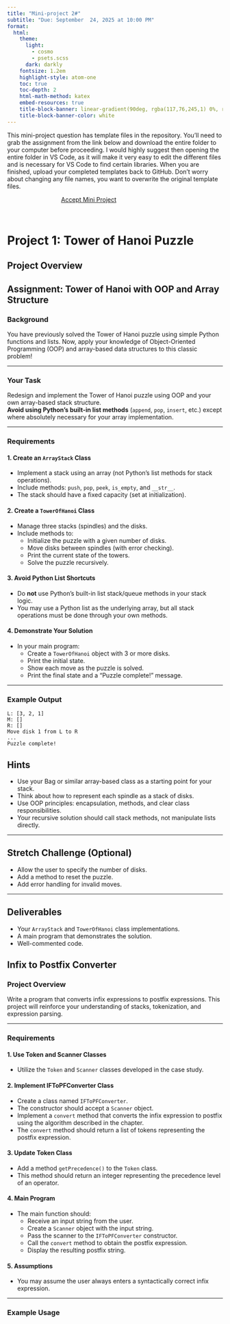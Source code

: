 ```yaml
---
title: "Mini-project 2#"
subtitle: "Due: September  24, 2025 at 10:00 PM"
format:
  html:
    theme:
      light: 
        - cosmo
        - psets.scss
      dark: darkly
    fontsize: 1.2em
    highlight-style: atom-one
    toc: true
    toc-depth: 2
    html-math-method: katex
    embed-resources: true
    title-block-banner: linear-gradient(90deg, rgba(117,76,245,1) 0%, rgba(24, 141, 164, 1) 100%)
    title-block-banner-color: white
---
```


This mini-project question has template files in the repository. You’ll need to grab the assignment from the link below and download the entire folder to your computer before proceeding. I would highly suggest then opening the entire folder in VS Code, as it will make it very easy to edit the different files and is necessary for VS Code to find certain libraries. When you are finished, upload your completed templates back to GitHub. Don’t worry about changing any file names, you want to overwrite the original template files.

```{=html}
<a href='https://classroom.github.com/a/Err36T8b' target="_blank" class="btn btn-info" style='margin:auto; display: block; width:50%;'>Accept Mini Project</a>
```
<br>

# Project 1: Tower of Hanoi Puzzle

## Project Overview

## Assignment: Tower of Hanoi with OOP and Array Structure

### Background

You have previously solved the Tower of Hanoi puzzle using simple Python functions and lists. Now, apply your knowledge of Object-Oriented Programming (OOP) and array-based data structures to this classic problem!

---

### Your Task

Redesign and implement the Tower of Hanoi puzzle using OOP and your own array-based stack structure.  
**Avoid using Python’s built-in list methods** (`append`, `pop`, `insert`, etc.) except where absolutely necessary for your array implementation.

---

### Requirements

#### 1. Create an `ArrayStack` Class

- Implement a stack using an array (not Python’s list methods for stack operations).
- Include methods: `push`, `pop`, `peek`, `is_empty`, and `__str__`.
- The stack should have a fixed capacity (set at initialization).

#### 2. Create a `TowerOfHanoi` Class

- Manage three stacks (spindles) and the disks.
- Include methods to:
  - Initialize the puzzle with a given number of disks.
  - Move disks between spindles (with error checking).
  - Print the current state of the towers.
  - Solve the puzzle recursively.

#### 3. Avoid Python List Shortcuts

- Do **not** use Python’s built-in list stack/queue methods in your stack logic.
- You may use a Python list as the underlying array, but all stack operations must be done through your own methods.

#### 4. Demonstrate Your Solution

- In your main program:
  - Create a `TowerOfHanoi` object with 3 or more disks.
  - Print the initial state.
  - Show each move as the puzzle is solved.
  - Print the final state and a “Puzzle complete!” message.

---

### Example Output 
```.python
L: [3, 2, 1]
M: []
R: []
Move disk 1 from L to R
...
Puzzle complete! 
```

## Hints

- Use your Bag or similar array-based class as a starting point for your stack.
- Think about how to represent each spindle as a stack of disks.
- Use OOP principles: encapsulation, methods, and clear class responsibilities.
- Your recursive solution should call stack methods, not manipulate lists directly.

---

## Stretch Challenge (Optional)

- Allow the user to specify the number of disks.
- Add a method to reset the puzzle.
- Add error handling for invalid moves.

---

## Deliverables

- Your `ArrayStack` and `TowerOfHanoi` class implementations.
- A main program that demonstrates the solution.
- Well-commented code.


## Infix to Postfix Converter

### Project Overview

Write a program that converts infix expressions to postfix expressions. This project will reinforce your understanding of stacks, tokenization, and expression parsing.

---

### Requirements

#### 1. Use Token and Scanner Classes

- Utilize the `Token` and `Scanner` classes developed in the case study.

#### 2. Implement IFToPFConverter Class

- Create a class named `IFToPFConverter`.
- The constructor should accept a `Scanner` object.
- Implement a `convert` method that converts the infix expression to postfix using the algorithm described in the chapter.
- The `convert` method should return a list of tokens representing the postfix expression.

#### 3. Update Token Class

- Add a method `getPrecedence()` to the `Token` class.
- This method should return an integer representing the precedence level of an operator.

#### 4. Main Program

- The main function should:
  - Receive an input string from the user.
  - Create a `Scanner` object with the input string.
  - Pass the scanner to the `IFToPFConverter` constructor.
  - Call the `convert` method to obtain the postfix expression.
  - Display the resulting postfix string.

#### 5. Assumptions

- You may assume the user always enters a syntactically correct infix expression.

---

### Example Usage
